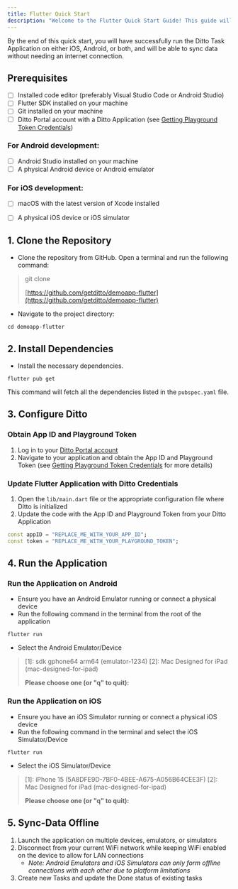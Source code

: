 ```yaml
---
title: Flutter Quick Start
description: "Welcome to the Flutter Quick Start Guide! This guide will help you clone, set up, and run the Ditto Demo Flutter Application from a public GitHub repository."
---
```




By the end of this quick start, you will have successfully run the Ditto Task Application on either iOS, Android, or both, and will be able to sync data without needing an internet connection.

## Prerequisites

- [ ] Installed code editor (preferably Visual Studio Code or Android Studio)
- [ ] Flutter SDK installed on your machine
- [ ] Git installed on your machine
- [ ] Ditto Portal account with a Ditto Application (see [Getting Playground Token Credentials](/cloud/portal/getting-playground-token-credentials))
### For Android development:
- [ ] Android Studio installed on your machine
- [ ] A physical Android device or Android emulator
### For iOS development:
- [ ] macOS with the latest version of Xcode installed
- [ ] A physical iOS device or iOS simulator



## 1. Clone the Repository

- Clone the repository from GitHub. Open a terminal and run the following command:

> git clone
>
> [https://github.com/getditto/demoapp-flutter](https://github.com/getditto/demoapp-flutter)
>
>

- Navigate to the project directory:

```shell
cd demoapp-flutter
```

## 2. Install Dependencies

- Install the necessary dependencies.

```shell
flutter pub get
```

This command will fetch all the dependencies listed in the `pubspec.yaml` file.



## 3. Configure Ditto

### Obtain App ID and Playground Token

1. Log in to your <a href="https://portal.ditto.live" target="_blank">Ditto Portal account</a>
2. Navigate to your application and obtain the App ID and Playground Token (see [Getting Playground Token Credentials](/cloud/portal/getting-playground-token-credentials) for more details)

### Update Flutter Application with Ditto Credentials

1. Open the `lib/main.dart` file or the appropriate configuration file where Ditto is initialized
2. Update the code with the App ID and Playground Token from your Ditto Application

```dart Dart
const appID = "REPLACE_ME_WITH_YOUR_APP_ID";
const token = "REPLACE_ME_WITH_YOUR_PLAYGROUND_TOKEN";
```



## 4. Run the Application

### Run the Application on Android

- Ensure you have an Android Emulator running or connect a physical device
- Run the following command in the terminal from the root of the application

```shell
flutter run
```

- Select the Android Emulator/Device

> \[1]: sdk gphone64 arm64 (emulator-1234)
> \[2]: Mac Designed for iPad (mac-designed-for-ipad)
>
>
> **Please choose one (or "q" to quit):**



### Run the Application on iOS

- Ensure you have an iOS Simulator running or connect a physical iOS device
- Run the following command in the terminal and select the iOS Simulator/Device

```shell
flutter run
```

- Select the iOS Simulator/Device

> \[1]: iPhone 15 (5A8DFE9D-7BF0-4BEE-A675-A056B64CEE3F)
> \[2]: Mac Designed for iPad (mac-designed-for-ipad)
>
>
> **Please choose one (or "q" to quit):**



## 5. Sync-Data Offline

1. Launch the application on multiple devices, emulators, or simulators
2. Disconnect from your current WiFi network while keeping WiFi enabled on the device to allow for LAN connections
   - *Note: Android Emulators and iOS Simulators can only form offline connections with each other due to platform limitations*
3. Create new Tasks and update the Done status of existing tasks

